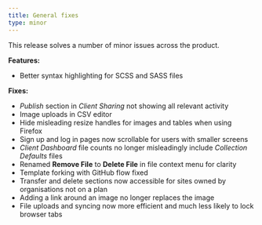 ```yaml
---
title: General fixes
type: minor
---
```


This release solves a number of minor issues across the product.

**Features:**

* Better syntax highlighting for SCSS and SASS files

**Fixes:**

* *Publish* section in *Client Sharing* not showing all relevant activity
* Image uploads in CSV editor
* Hide misleading resize handles for images and tables when using Firefox
* Sign up and log in pages now scrollable for users with smaller screens
* *Client Dashboard* file counts no longer misleadingly include *Collection Defaults* files
* Renamed **Remove File** to **Delete File** in file context menu for clarity
* Template forking with GitHub flow fixed
* Transfer and delete sections now accessible for sites owned by organisations not on a plan
* Adding a link around an image no longer replaces the image
* File uploads and syncing now more efficient and much less likely to lock browser tabs